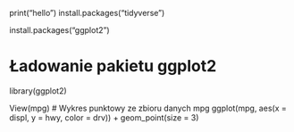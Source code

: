 print("hello")
install.packages("tidyverse")

install.packages("ggplot2")

# Ładowanie pakietu ggplot2
library(ggplot2)

View(mpg) 
# Wykres punktowy ze zbioru danych mpg
ggplot(mpg, aes(x = displ, y = hwy, color = drv)) +
  geom_point(size = 3) 
 